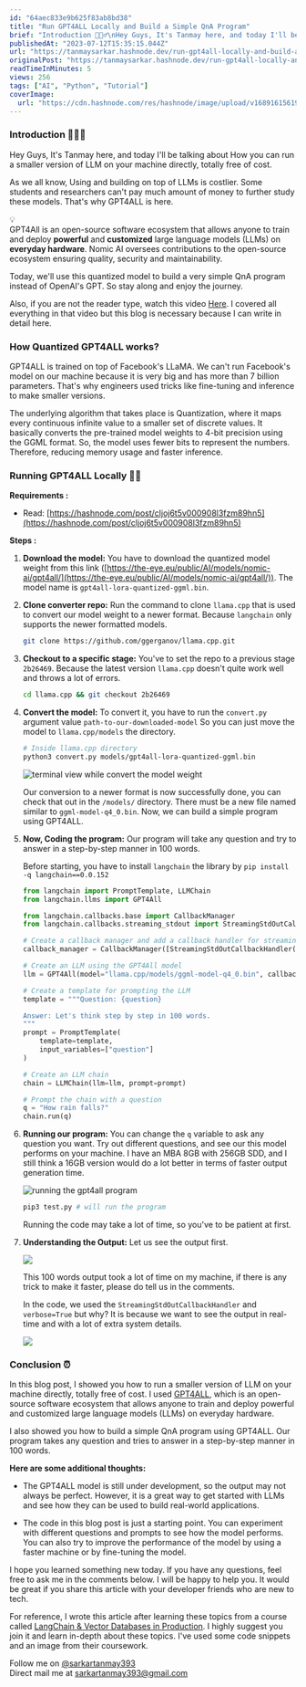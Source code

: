 ```yaml
---
id: "64aec833e9b625f83ab8bd38"
title: "Run GPT4ALL Locally and Build a Simple QnA Program"
brief: "Introduction 🙋🏻‍♂️\nHey Guys, It's Tanmay here, and today I'll be talking about How you can run a smaller version of LLM on your machine directly, totally free of cost.\nAs we all know, Using and building on top of LLMs is costlier. Some students and..."
publishedAt: "2023-07-12T15:35:15.044Z"
url: "https://tanmaysarkar.hashnode.dev/run-gpt4all-locally-and-build-a-simple-qna-program"
originalPost: "https://tanmaysarkar.hashnode.dev/run-gpt4all-locally-and-build-a-simple-qna-program"
readTimeInMinutes: 5
views: 256
tags: ["AI", "Python", "Tutorial"]
coverImage:
  url: "https://cdn.hashnode.com/res/hashnode/image/upload/v1689161561992/d6be646d-47b0-4c73-bbcc-245a6dccad1f.png"
---
```


### Introduction 🙋🏻‍♂️

Hey Guys, It's Tanmay here, and today I'll be talking about How you can run a smaller version of LLM on your machine directly, totally free of cost.

As we all know, Using and building on top of LLMs is costlier. Some students and researchers can't pay much amount of money to further study these models. That's why GPT4ALL is here.

<div data-node-type="callout">
<div data-node-type="callout-emoji">💡</div>
<div data-node-type="callout-text">GPT4All is an open-source software ecosystem that allows anyone to train and deploy <strong>powerful</strong> and <strong>customized</strong> large language models (LLMs) on <strong>everyday hardware</strong>. Nomic AI oversees contributions to the open-source ecosystem ensuring quality, security and maintainability.</div>
</div>

Today, we'll use this quantized model to build a very simple QnA program instead of OpenAI's GPT. So stay along and enjoy the journey.

Also, if you are not the reader type, watch this video [Here](https://youtu.be/TEyd0F_rlvU). I covered all everything in that video but this blog is necessary because I can write in detail here.

### How Quantized GPT4ALL works?

GPT4ALL is trained on top of Facebook's LLaMA. We can't run Facebook's model on our machine because it is very big and has more than 7 billion parameters. That's why engineers used tricks like fine-tuning and inference to make smaller versions.

The underlying algorithm that takes place is Quantization, where it maps every continuous infinite value to a smaller set of discrete values. It basically converts the pre-trained model weights to 4-bit precision using the GGML format. So, the model uses fewer bits to represent the numbers. Therefore, reducing memory usage and faster inference.

### Running GPT4ALL Locally 👷🏻

**Requirements :**

* Read: [https://hashnode.com/post/cljoj6t5v000908l3fzm89hn5](https://hashnode.com/post/cljoj6t5v000908l3fzm89hn5)
    

**Steps :**

1. **Download the model:** You have to download the quantized model weight from this link ([https://the-eye.eu/public/AI/models/nomic-ai/gpt4all/](https://the-eye.eu/public/AI/models/nomic-ai/gpt4all/)). The model name is `gpt4all-lora-quantized-ggml.bin`.
    
2. **Clone converter repo:** Run the command to clone `llama.cpp` that is used to convert our model weight to a newer format. Because `langchain` only supports the newer formatted models.
    
    ```bash
    git clone https://github.com/ggerganov/llama.cpp.git
    ```
    
3. **Checkout to a specific stage:** You've to set the repo to a previous stage `2b26469`. Because the latest version `llama.cpp` doesn't quite work well and throws a lot of errors.
    
    ```bash
    cd llama.cpp && git checkout 2b26469
    ```
    
4. **Convert the model:** To convert it, you have to run the `convert.py` argument value `path-to-our-downloaded-model` So you can just move the model to `llama.cpp/models` the directory.
    
    ```bash
    # Inside llama.cpp directory
    python3 convert.py models/gpt4all-lora-quantized-ggml.bin
    ```
    
    ![terminal view while convert the model weight](https://cdn.hashnode.com/res/hashnode/image/upload/v1689158851633/614507a6-7aa8-4732-aae6-28b189c37524.png)
    
    Our conversion to a newer format is now successfully done, you can check that out in the `/models/` directory. There must be a new file named similar to `ggml-model-q4_0.bin`. Now, we can build a simple program using GPT4ALL.
    
5. **Now, Coding the program:** Our program will take any question and try to answer in a step-by-step manner in 100 words.
    
    Before starting, you have to install `langchain` the library by `pip install -q langchain==0.0.152`
    
    ```python
    from langchain import PromptTemplate, LLMChain
    from langchain.llms import GPT4All
    
    from langchain.callbacks.base import CallbackManager
    from langchain.callbacks.streaming_stdout import StreamingStdOutCallbackHandler
    
    # Create a callback manager and add a callback handler for streaming stdout
    callback_manager = CallbackManager([StreamingStdOutCallbackHandler()])
    
    # Create an LLM using the GPT4All model
    llm = GPT4All(model="llama.cpp/models/ggml-model-q4_0.bin", callback_manager=callback_manager, verbose=True)
    
    # Create a template for prompting the LLM
    template = """Question: {question}
    
    Answer: Let's think step by step in 100 words.
    """
    prompt = PromptTemplate(
        template=template,
        input_variables=["question"]
    )
    
    # Create an LLM chain
    chain = LLMChain(llm=llm, prompt=prompt)
    
    # Prompt the chain with a question
    q = "How rain falls?"
    chain.run(q)
    ```
    
6. **Running our program:** You can change the `q` variable to ask any question you want. Try out different questions, and see our this model performs on your machine. I have an MBA 8GB with 256GB SDD, and I still think a 16GB version would do a lot better in terms of faster output generation time.
    
    ![running the gpt4all program](https://cdn.hashnode.com/res/hashnode/image/upload/v1689159222633/2405ba6c-daf5-43c8-aa3d-e91fbd325b7e.png)
    
    ```bash
    pip3 test.py # will run the program
    ```
    
    Running the code may take a lot of time, so you've to be patient at first.
    
7. **Understanding the Output:** Let us see the output first.
    
    ![](https://cdn.hashnode.com/res/hashnode/image/upload/v1689159395049/78baba20-73d3-48cb-9d45-b34068e1a239.png)
    
    This 100 words output took a lot of time on my machine, if there is any trick to make it faster, please do tell us in the comments.
    
    In the code, we used the `StreamingStdOutCallbackHandler` and `verbose=True` but why? It is because we want to see the output in real-time and with a lot of extra system details.
    
    ![](https://cdn.hashnode.com/res/hashnode/image/upload/v1689159898658/fb66afba-862b-4663-9017-df29b9d47926.png)
    

### Conclusion ⏰

In this blog post, I showed you how to run a smaller version of LLM on your machine directly, totally free of cost. I used [GPT4ALL](http://gpt4all.io/), which is an open-source software ecosystem that allows anyone to train and deploy powerful and customized large language models (LLMs) on everyday hardware.

I also showed you how to build a simple QnA program using GPT4ALL. Our program takes any question and tries to answer in a step-by-step manner in 100 words.

**Here are some additional thoughts:**

* The GPT4ALL model is still under development, so the output may not always be perfect. However, it is a great way to get started with LLMs and see how they can be used to build real-world applications.
    
* The code in this blog post is just a starting point. You can experiment with different questions and prompts to see how the model performs. You can also try to improve the performance of the model by using a faster machine or by fine-tuning the model.
    

I hope you learned something new today. If you have any questions, feel free to ask me in the comments below. I will be happy to help you. It would be great if you share this article with your developer friends who are new to tech.

For reference, I wrote this article after learning these topics from a course called [LangChain & Vector Databases in Production](https://learn.activeloop.ai/courses/langchain). I highly suggest you join it and learn in-depth about these topics. I've used some code snippets and an image from their coursework.

Follow me on [@sarkartanmay393](www.twitter.com/sarkartanmay393)  
Direct mail me at [sarkartanmay393@gmail.com](http://sarkartanmay393@gmail.com) 